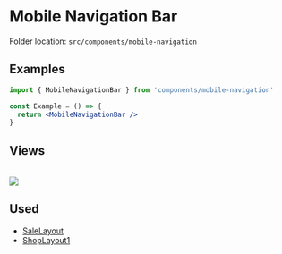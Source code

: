 # Mobile Navigation Bar


<Callout>Folder location: `src/components/mobile-navigation`</Callout>

## Examples

```jsx
import { MobileNavigationBar } from 'components/mobile-navigation'

const Example = () => {
  return <MobileNavigationBar />
}
```

## Views

<br />
<img src="/mobile-nav.png" />

## Used

- [SaleLayout](https://bazaar-doc.netlify.app/layouts/sale-layout)
- [ShopLayout1](https://bazaar-doc.netlify.app/layouts/shop-layout-1)
